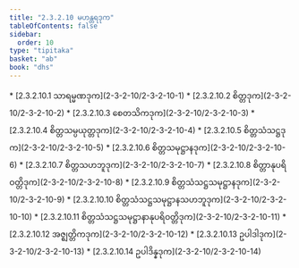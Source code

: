 ```yaml
---
title: "2.3.2.10 မဟန္တရဒုက"
tableOfContents: false
sidebar:
  order: 10
type: "tipitaka"
basket: "ab"
book: "dhs"
---
```



<DynamicBreadcrumb />



<TableOfContents book="dhs" section="2.3.2.10">
* [2.3.2.10.1 သာရမ္မဏဒုက](2-3-2-10/2-3-2-10-1)
* [2.3.2.10.2 စိတ္တဒုက](2-3-2-10/2-3-2-10-2)
* [2.3.2.10.3 စေတသိကဒုက](2-3-2-10/2-3-2-10-3)
* [2.3.2.10.4 စိတ္တသမ္ပယုတ္တဒုက](2-3-2-10/2-3-2-10-4)
* [2.3.2.10.5 စိတ္တသံသဋ္ဌဒုက](2-3-2-10/2-3-2-10-5)
* [2.3.2.10.6 စိတ္တသမုဋ္ဌာနဒုက](2-3-2-10/2-3-2-10-6)
* [2.3.2.10.7 စိတ္တသဟဘူဒုက](2-3-2-10/2-3-2-10-7)
* [2.3.2.10.8 စိတ္တာနုပရိဝတ္တိဒုက](2-3-2-10/2-3-2-10-8)
* [2.3.2.10.9 စိတ္တသံသဋ္ဌသမုဋ္ဌာနဒုက](2-3-2-10/2-3-2-10-9)
* [2.3.2.10.10 စိတ္တသံသဋ္ဌသမုဋ္ဌာနသဟဘူဒုက](2-3-2-10/2-3-2-10-10)
* [2.3.2.10.11 စိတ္တသံသဋ္ဌသမုဋ္ဌာနာနုပရိဝတ္တိဒုက](2-3-2-10/2-3-2-10-11)
* [2.3.2.10.12 အဇ္ဈတ္တိကဒုက](2-3-2-10/2-3-2-10-12)
* [2.3.2.10.13 ဥပါဒါဒုက](2-3-2-10/2-3-2-10-13)
* [2.3.2.10.14 ဥပါဒိန္နဒုက](2-3-2-10/2-3-2-10-14)
</TableOfContents>